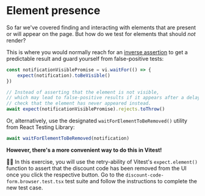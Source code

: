 # Element presence

<EpicVideo url="https://www.epicweb.dev/workshops/react-component-testing-with-vitest/best-practices/element-presence" />

So far we've covered finding and interacting with elements that are present or will appear on the page. But how do we test for elements that should _not_ render?

This is where you would normally reach for an [inverse assertion](https://www.epicweb.dev/inverse-assertions) to get a predictable result and guard yourself from false-positive tests:

```ts nonumber
const notificationVisiblePromise = vi.waitFor(() => {
	expect(notification).toBeVisible()
})

// Instead of asserting that the element is not visible,
// which may lead to false-positive results if it appears after a delay,
// check that the element has never appeared instead.
await expect(notificationVisiblePromise).rejects.toThrow()
```

Or, alternatively, use the designated `waitForElementToBeRemoved()` utility from React Testing Library:

```ts nonumber
await waitForElementToBeRemoved(notification)
```

**However, there's a more convenient way to do this in Vitest!**

👨‍💼 In this exercise, you will use the retry-ability of Vitest's `expect.element()` function to assert that the discount code has been removed from the UI once you click the respective button. Go to the <InlineFile file="./src/discount-code-form.browser.test.tsx">`discount-code-form.browser.test.tsx`</InlineFile> test suite and follow the instructions to complete the new test case.
